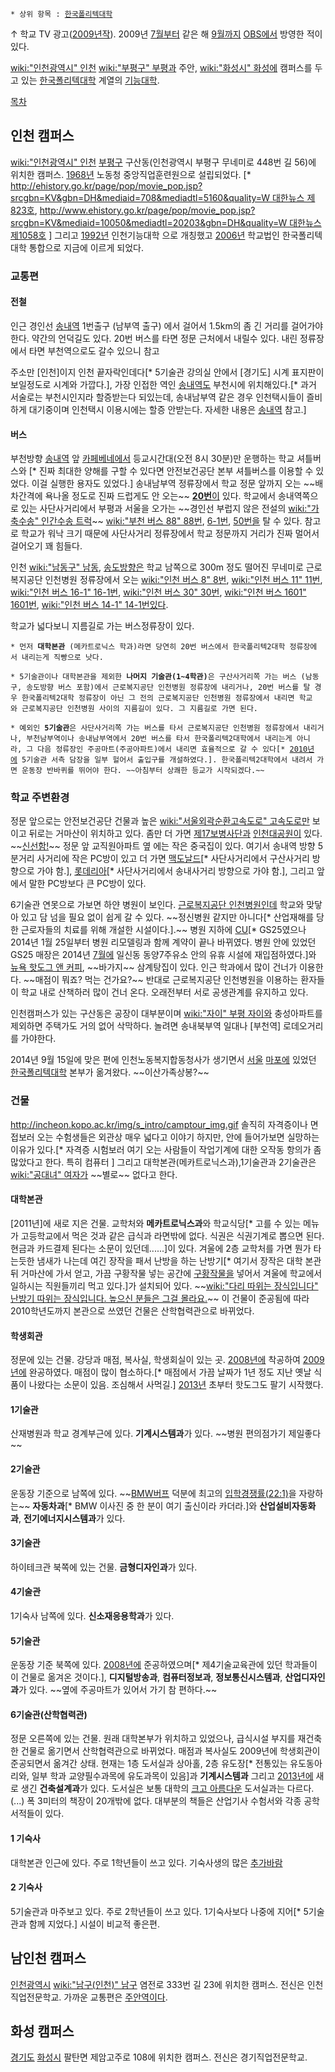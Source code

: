  * 상위 항목 : [[한국폴리텍대학]]

{{{#!html
<object type='application/x-shockwave-flash' id='DaumVodPlayer_mBUY1GhVHAM$' width='500px' height='375px' align='middle' classid='clsid:d27cdb6e-ae6d-11cf-96b8-444553540000' codebase='http://fpdownload.macromedia.com/pub/shockwave/cabs/flash/swflash.cab#version=10,3,0,0'><param name='movie' value='http://videofarm.daum.net/controller/player/VodPlayer.swf' /><param name='allowScriptAccess' value='always' /><param name='allowFullScreen' value='true' /><param name='bgcolor' value='#000000' /><param name='wmode' value='window' /><param name='flashvars' value='vid=mBUY1GhVHAM$&playLoc=undefined' /><embed src='http://videofarm.daum.net/controller/player/VodPlayer.swf' width='500px' height='375px' allowScriptAccess='always' type='application/x-shockwave-flash' allowFullScreen='true' bgcolor='#000000' flashvars='vid=mBUY1GhVHAM$&playLoc=undefined'></embed></object>
}}}
↑ 학교 TV 광고([[2009년]]작). 2009년 [[7월]]부터 같은 해 [[9월]]까지 [[OBS]]에서 방영한 적이 있다.

[[wiki:"인천광역시" 인천]] [[wiki:"부평구" 부평]]과 주안, [[wiki:"화성시" 화성]]에 캠퍼스를 두고 있는 [[한국폴리텍대학]] 계열의 [[기능대학]]. 

[[목차]]

== 인천 캠퍼스 ==
[[wiki:"인천광역시" 인천]] [[부평구]] 구산동(인천광역시 부평구 무네미로 448번 길 56)에 위치한 캠퍼스. [[1968년]] 노동청 중앙직업훈련원으로 설립되었다. [* [[http://ehistory.go.kr/page/pop/movie_pop.jsp?srcgbn=KV&gbn=DH&mediaid=708&mediadtl=5160&quality=W 대한뉴스 제823호]], [[http://www.ehistory.go.kr/page/pop/movie_pop.jsp?srcgbn=KV&mediaid=10050&mediadtl=20203&gbn=DH&quality=W 대한뉴스 제1058호]] ] 그리고 [[1992년]] 인천기능대학 으로 개칭했고 [[2006년]] 학교법인 한국폴리텍대학 통합으로 지금에 이르게 되었다.

=== 교통편 ===
==== 전철 ====
인근 경인선 [[송내역]] 1번출구 (남부역 출구) 에서 걸어서 1.5km의 좀 긴 거리를 걸어가야 한다. 약간의 언덕길도 있다. 20번 버스를 타면 정문 근처에서 내릴수 있다. 내린 정류장에서 타면 부천역으로도 갈수 있으니 참고

주소만 [인천]이지 인천 끝자락인데다[* 5기술관 강의실 안에서 [경기도] 시계 표지판이 보일정도로 시계와 가깝다.], 가장 인접한 역인 [[송내역]]도 부천시에 위치해있다.[* 과거 서술로는 부천시인지라 할증받는다 되있는데, 송내남부역 같은 경우 인천택시들이 즐비하게 대기중이며 인천택시 이용시에는 할증 안받는다. 자세한 내용은 [[송내역]] 참고.]

==== 버스 ====
부천방향 [[송내역]] 앞  [[카페베네]]에서 등교시간대(오전 8시 30분)만 운행하는 학교 셔틀버스와 [* 진짜 최대한 양해를 구할 수 있다면 안전보건공단 본부 셔틀버스를 이용할 수 있었다. 이걸 실행한 용자도 있었다.] 송내남부역 정류장에서 학교 정문 앞까지 오는 ~~배차간격에 욕나올 정도로 진짜 드럽게도 안 오는~~ [[부천 버스 20|'''20번''']]이 있다. 학교에서 송내역쪽으로 있는 사단사거리에서 부평과 서울을 오가는 ~~경인선 부럽지 않은 전설의 [[wiki:"가축수송" 인간수송 트럭]]~~ [[wiki:"부천 버스 88" 88번]], [[부천 버스 6-1|6-1번]], [[부천 버스 50|50번]]을 탈 수 있다. 참고로 학교가 워낙 크기 때문에 사단사거리 정류장에서 학교 정문까지 거리가 진짜 멀어서 걸어오기 꽤 힘들다.

인천 [[wiki:"남동구" 남동]], [[송도]]방향은 학교 남쪽으로 300m 정도 떨어진 무네미로 근로복지공단 인천병원 정류장에서 오는  [[wiki:"인천 버스 8" 8번]], [[wiki:"인천 버스 11" 11번]], [[wiki:"인천 버스 16-1" 16-1번]], [[wiki:"인천 버스 30" 30번]], [[wiki:"인천 버스 1601" 1601번]],  [[wiki:"인천 버스 14-1" 14-1번]]있다.

학교가 넓다보니 지름길로 가는 버스정류장이 있다.

 * 먼저 '''대학본관''' (메카트로닉스 학과)라면 당연히 20번 버스에서 한국폴리텍2대학 정류장에서 내리는게 직빵으로 낫다.

 * 5기술관이나 대학본관을 제외한 '''나머지 기술관(1~4학관)'''은 구산사거리쪽 가는 버스 (남동구, 송도방향 버스 포함)에서 근로복지공단 인천병원 정류장에 내리거나, 20번 버스를 탈 경우 한국폴리텍2대학 정류장이 아닌 그 전의 근로복지공단 인천병원 정류장에서 내리면 학교와 근로복지공단 인천병원 사이의 지름길이 있다. 그 지름길로 가면 된다.  

 * 예외인 '''5기술관'''은 사단사거리쪽 가는 버스를 타서 근로복지공단 인천병원 정류장에서 내리거나, 부천남부역이나 송내남부역에서 20번 버스를 타서 한국폴리텍2대학에서 내리는게 아니라, 그 다음 정류장인 주공마트(주공아파트)에서 내리면 효율적으로 갈 수 있다[* [[2010년]]에 5기술관 서측 담장을 일부 헐어서 출입구를 개설하였다.]. 한국폴리텍2대학에서 내려서 가면 운동장 반바퀴를 뛰어야 한다. ~~아침부터 상쾌한 등교가 시작되겠다.~~

===  학교 주변환경 ===
정문 앞으로는 안전보건공단 건물과 높은 [[wiki:"서울외곽순환고속도로" 고속도로]]만 보이고 뒤로는 거마산이 위치하고 있다. 좀만 더 가면 [[제17보병사단]]과 [[인천대공원]]이 있다. ~~[[왈도체|신선함!]]~~ 정문 앞 교직원아파트 옆 에는 작은 중국집이 있다. 여기서 송내역 방향 5분거리 사거리에 작은 PC방이 있고 더 가면 [[맥도날드]][* 사단사거리에서 구산사거리 방향으로 가야 함.], [[롯데리아]][* 사단사거리에서 송내사거리 방향으로 가야 함.], 그리고 앞에서 말한 PC방보다 큰 PC방이 있다. 

6기술관 연못으로 가보면 하얀 병원이 보인다. [[근로복지공단 인천병원]]인데 학교와 맞닿아 있고 담 넘을 필요 없이 쉽게 갈 수 있다. ~~정신병원 같지만 아니다[* 산업재해를 당한 근로자들의 치료를 위해 개설한 시설이다.].~~ 병원 지하에 [[CU]][* GS25였으나 2014년 1월 25일부터 병원 리모델링과 함께 계약이 끝나 바뀌였다. 병원 안에 있었던 GS25 매장은 2014년 [[7월]]에 일신동 동양7주유소 안의 유휴 시설에 재입점하였다.]와 [[뉴욕 핫도그 앤 커피]], ~~바가지~~ 삼계탕집이 있다. 인근 학과에서 많이 건너가 이용한다. ~~매점이 뭐죠? 먹는 건가요?~~ 반대로 근로복지공단 인천병원을 이용하는 환자들이 학교 내로 산책하러 많이 건너 온다. 오래전부터 서로 공생관계를 유지하고 있다. 

인천캠퍼스가 있는 구산동은 공장이 대부분이며 [[wiki:"자이" 부평 자이]]와 충성아파트를 제외하면 주택가도 거의 없어 삭막하다. 놀려면 송내북부역 일대나 [부천역] 로데오거리를 가야한다.

2014년 9월 15일에 맞은 편에 인천노동복지합동청사가 생기면서 [[서울특별시|서울]] [[마포구|마포]]에 있었던 [[한국폴리텍대학]] 본부가 옮겨왔다. ~~이산가족상봉?~~

=== 건물 ===
http://incheon.kopo.ac.kr/img/s_intro/camptour_img.gif
솔직히 자격증이나 면접보러 오는 수험생들은 외관상 매우 넓다고 이야기 하지만, 안에 들어가보면 실망하는 이유가 있다.[* 자격증 시험보러 여기 오는 사람들이 작업기계에 대한 오작동 항의가 좀 많았다고 한다. 특히 컴퓨터 ] 
그리고 대학본관(메카트로닉스과),1기술관과 2기술관은 [[wiki:"공대녀" 여자]]가 ~~별로~~ 없다고 한다.

==== 대학본관 ====
[2011년]에 새로 지은 건물. 교학처와 '''메카트로닉스과'''와 학교식당[* 고를 수 있는 메뉴가 고등학교에서 먹은 것과 같은 급식과 라면밖에 없다. 식권은 식권기계로 뽑으면 된다. 현금과 카드결제 된다는 소문이 있던데......]이 있다. 겨울에 2층 교학처를 가면 뭔가 타는듯한 냄새가 나는데 여긴 장작을 패서 난방을 하는 난방기[* 여기서 장작은 대학 본관 뒤 거마산에 가서 얻고, 가끔 구황작물 넣는 공간에 [[구황작물]]을 넣어서 겨울에 학교에서 일하시는 직원들끼리 먹고 있다.]가 설치되어 있다. ~~[[wiki:"다리 따위는 장식입니다" 난방기 따위는 장식입니다. 높으신 분들은 그걸 몰라요.]]~~ 이 건물이 준공됨에 따라 2010학년도까지 본관으로 쓰였던 건물은 산학협력관으로 바뀌었다. 

==== 학생회관 ====
정문에 있는 건물. 강당과 매점, 복사실, 학생회실이 있는 곳. [[2008년]]에 착공하여 [[2009년]]에 완공하였다. 매점이 많이 협소하다.[* 매점에서 가끔 날짜가 1년 정도 지난 옛날 식품이 나왔다는 소문이 있음. 조심해서 사먹길.] [[2013년]] 초부터 핫도그도 팔기 시작했다.

==== 1기술관 ====
산재병원과 학교 경계부근에 있다. '''기계시스템과'''가 있다. ~~병원 편의점가기 제일좋다~~

==== 2기술관 ====
운동장 기준으로 남쪽에 있다. ~~[[BMW]]버프 덕분에 최고의 [http://news.naver.com/main/read.nhn?mode=LSD&mid=sec&sid1=102&oid=086&aid=0002132499 입학경쟁률(22:1)]을 자랑하는~~ '''자동차과'''[* BMW 이사진 중 한 분이 여기 출신이라 카더라.]와 '''산업설비자동화과''', '''전기에너지시스템과'''가 있다.

==== 3기술관 ====
하이테크관 북쪽에 있는 건물. '''금형디자인과'''가 있다.

==== 4기술관 ====
1기숙사 남쪽에 있다. '''신소재응용학과'''가 있다.

==== 5기술관 ====
운동장 기준 북쪽에 있다. [[2008년]]에 준공하였으며[* 제4기술교육관에 있던 학과들이 이 건물로 옮겨온 것이다.], '''디지털방송과''', '''컴퓨터정보과''', '''정보통신시스템과''', '''산업디자인과'''가 있다. ~~옆에 주공마트가 있어서 가기 참 편하다.~~

==== 6기술관(산학협력관) ====
정문 오른쪽에 있는 건물. 원래 대학본부가 위치하고 있었으나, 급식시설 부지를 재건축한 건물로 옮기면서 산학협력관으로 바뀌었다. 매점과 복사실도 2009년에 학생회관이 준공되면서 옮겨간 상태. 현재는 1층 도서실과 상아홀, 2층 유도장[* 전통있는 유도동아리와, 일부 학과 교양필수과목에 유도과목이 있음]과 '''기계시스템과''' 그리고 [[2013년]]에 새로 생긴 '''건축설계과'''가 있다. 도서실은 보통 대학의 [[크고 아름다운]] 도서실과는 다르다.(...) 폭 3미터의 책장이 20개밖에 없다. 대부분의 책들은 산업기사 수험서와 각종 공학서적들이 있다.

==== 1 기숙사 ====
대학본관 인근에 있다. 주로 1학년들이 쓰고 있다. 기숙사생의 많은 [[추가바람]]

==== 2 기숙사 ====
5기술관과 마주보고 있다. 주로 2학년들이 쓰고 있다. 1기숙사보다 나중에 지어[* 5기술관과 함께 지었다.] 시설이 비교적 좋은편.

== 남인천 캠퍼스 ==
[[인천광역시]] [[wiki:"남구(인천)" 남구]] 염전로 333번 길 23에 위치한 캠퍼스. 전신은 인천직업전문학교. 가까운 교통편은 [[주안역]]이다.

== 화성 캠퍼스 ==
[[경기도]] [[화성시]] 팔탄면 제암고주로 108에 위치한 캠퍼스. 전신은 경기직업전문학교.
